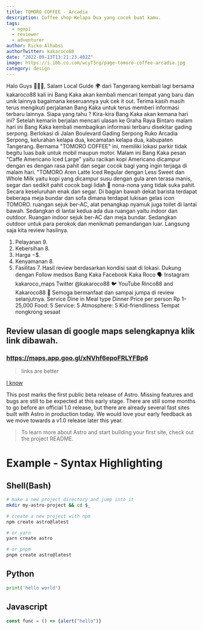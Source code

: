 ```yaml
---
title: TOMORO COFFEE - Arcadia
description: Coffee shop Kelapa Dua yang cocok buat kamu.
tags:
  - ngopi
  - reviewer
  - adventurer
author: Ricko Alhabsi
authorTwitter: kakaroco88
date: "2022-09-13T13:21:23.402Z"
image: https://i.ibb.co.com/wcyT3rg/page-tomoro-coffee-arcadia.jpg
category: design
---
```

Halo Guys 🙋🏻‍♂️,
Salam Local Guide 🌍 dari Tangerang kembali lagi bersama kakaroco88 kali ini Bang Kaka akan kembali mencari tempat yang baru dan unik lainnya bagaimana keseruannya yuk cek it out.
Terima kasih masih terus mengikuti perjalanan Bang Kaka untuk terus memberi informasi terbaru lainnya.
Siapa yang tahu ? Kira-kira Bang Kaka akan kemana hari ini?
Setelah kemarin berjalan mencari ulasan ke Graha Raya Bintaro malam hari ini Bang Kaka kembali membagikan informasi terbaru disekitar gading serpong.
Berlokasi di Jalan Boulevard Gading Serpong Ruko Arcadia Serpong, kelurahan kelapa dua, kecamatan kelapa dua, kabupaten Tangerang.
Bernama "TOMORO COFFEE" ini, memiliki lokasi parkir tidak begitu luas baik untuk mobil maupun motor. Malam ini Bang Kaka pesan "Caffe Americano Iced Large" yaitu racikan kopi Americano dicampur dengan es dengan rasa pahit dan segar cocok bagi yang ingin terjaga di malam hari. "TOMORO Aren Latte Iced Regular dengan Less Sweet dan Whole Milk yaitu kopi yang dicampur susu dengan gula aren terasa manis, segar dan sedikit pahit cocok bagi lidah 👅 nona-nona yang tidak suka pahit. Secara keseluruhan enak dan segar.
Di bagian bawah dekat barista terdapat beberapa meja bundar dan sofa dimana terdapat lukisan gelas icon TOMORO. ruangan sejuk ber-AC, alat penangkap nyamuk juga toilet di lantai bawah. Sedangkan di lantai kedua ada dua ruangan yaitu indoor dan outdoor. Ruangan indoor sejuk ber-AC dan meja bundar. Sedangkan outdoor untuk para perokok dan menikmati pemandangan luar.
Langsung saja kita review hasilnya.
1. Pelayanan 9.
2. Kebersihan 8.
3. Harga $-$$.
4. Kenyamanan 8.
5. Fasilitas 7.
Hasil review berdasarkan kondisi saat di lokasi.
Dukung dengan Follow medsos Bang Kaka
Facebook Kaka Roco 🗣️
Instagram kakaroco_maps
Twitter @kakaroco88 🐦
YouTube Rinco88 and Kakaroco88 🚩
Semoga bermanfaat dan sampai jumpa di review selanjutnya.
Service
Dine in
Meal type
Dinner
Price per person
Rp 1–25,000
Food: 5
Service: 5
Atmosphere: 5
Kid-friendliness
Tempat nongkrong sesaat

## Review ulasan di google maps selengkapnya klik link dibawah.

### https://maps.app.goo.gl/xNVhf6epoFRLYFBp6

> links are better

[I know](they-are-better)

This post marks the first public beta release of Astro. Missing features and bugs are still to be expected at this early stage. There are still some months to go before an official 1.0 release, but there are already several fast sites built with Astro in production today. We would love your early feedback as we move towards a v1.0 release later this year.

> To learn more about Astro and start building your first site, check out the project README.

# Example - Syntax Highlighting

## Shell(Bash)

```bash
# make a new project directory and jump into it
mkdir my-astro-project && cd $_

# create a new project with npm
npm create astro@latest

# or yarn
yarn create astro

# or pnpm
pnpm create astro@latest
```

## Python

```python
print('hello world')
```

## Javascript

```js
const func = () => {alert("hello")}
```
